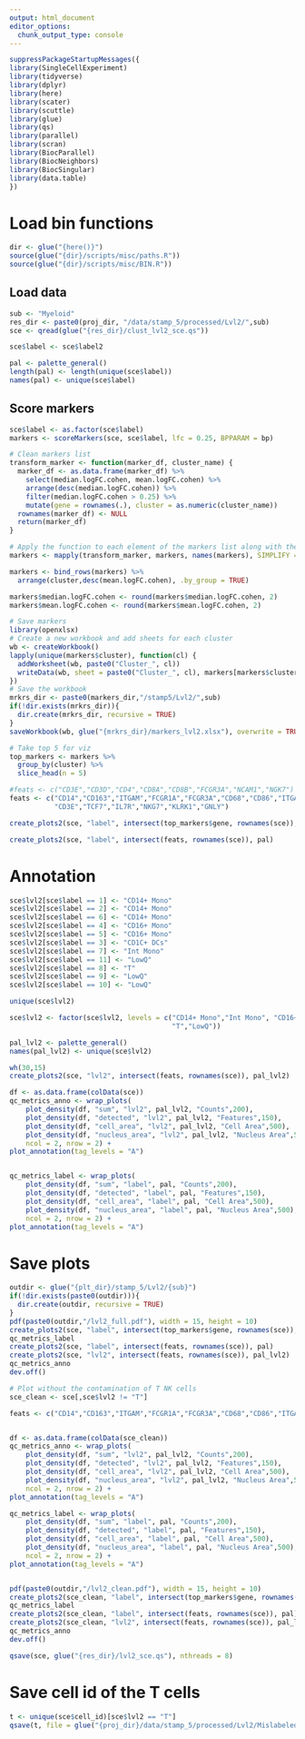 ```yaml
---
output: html_document
editor_options: 
  chunk_output_type: console
---
```

```r
suppressPackageStartupMessages({
library(SingleCellExperiment)
library(tidyverse)
library(dplyr)
library(here)
library(scater)
library(scuttle)
library(glue)
library(qs)
library(parallel)
library(scran)
library(BiocParallel)
library(BiocNeighbors)
library(BiocSingular)
library(data.table)
})
```

# Load bin functions
```r
dir <- glue("{here()}")
source(glue("{dir}/scripts/misc/paths.R"))
source(glue("{dir}/scripts/misc/BIN.R"))
```

## Load data
```r
sub <- "Myeloid"
res_dir <- paste0(proj_dir, "/data/stamp_5/processed/Lvl2/",sub)
sce <- qread(glue("{res_dir}/clust_lvl2_sce.qs"))
```

```r
sce$label <- sce$label2
```

```r
pal <- palette_general()
length(pal) <- length(unique(sce$label))
names(pal) <- unique(sce$label)
```

## Score markers
```r
sce$label <- as.factor(sce$label)
markers <- scoreMarkers(sce, sce$label, lfc = 0.25, BPPARAM = bp)
```

```r
# Clean markers list
transform_marker <- function(marker_df, cluster_name) {
  marker_df <- as.data.frame(marker_df) %>%
    select(median.logFC.cohen, mean.logFC.cohen) %>%
    arrange(desc(median.logFC.cohen)) %>%
    filter(median.logFC.cohen > 0.25) %>%
    mutate(gene = rownames(.), cluster = as.numeric(cluster_name))
  rownames(marker_df) <- NULL
  return(marker_df)
}

# Apply the function to each element of the markers list along with their names
markers <- mapply(transform_marker, markers, names(markers), SIMPLIFY = FALSE)

markers <- bind_rows(markers) %>%
  arrange(cluster,desc(mean.logFC.cohen), .by_group = TRUE) 

markers$median.logFC.cohen <- round(markers$median.logFC.cohen, 2)
markers$mean.logFC.cohen <- round(markers$mean.logFC.cohen, 2)
```

```r
# Save markers
library(openxlsx)
# Create a new workbook and add sheets for each cluster
wb <- createWorkbook()
lapply(unique(markers$cluster), function(cl) {
  addWorksheet(wb, paste0("Cluster_", cl))
  writeData(wb, sheet = paste0("Cluster_", cl), markers[markers$cluster == cl, ])
})
# Save the workbook
mrkrs_dir <- paste0(markers_dir,"/stamp5/Lvl2/",sub)
if(!dir.exists(mrkrs_dir)){
  dir.create(mrkrs_dir, recursive = TRUE)
}
saveWorkbook(wb, glue("{mrkrs_dir}/markers_lvl2.xlsx"), overwrite = TRUE)
```

```r
# Take top 5 for viz
top_markers <- markers %>%
  group_by(cluster) %>%
  slice_head(n = 5)
```

```r
#feats <- c("CD3E","CD3D","CD4","CD8A","CD8B","FCGR3A","NCAM1","NGK7")
feats <- c("CD14","CD163","ITGAM","FCGR1A","FCGR3A","CD68","CD86","ITGAX","CD86","CD1C","ARG1",
           "CD3E","TCF7","IL7R","NKG7","KLRK1","GNLY")
```

```r
create_plots2(sce, "label", intersect(top_markers$gene, rownames(sce)), pal)
```

```r
create_plots2(sce, "label", intersect(feats, rownames(sce)), pal)
```

# Annotation
```r
sce$lvl2[sce$label == 1] <- "CD14+ Mono"
sce$lvl2[sce$label == 2] <- "CD14+ Mono"
sce$lvl2[sce$label == 6] <- "CD14+ Mono"
sce$lvl2[sce$label == 4] <- "CD16+ Mono"
sce$lvl2[sce$label == 5] <- "CD16+ Mono"
sce$lvl2[sce$label == 3] <- "CD1C+ DCs"
sce$lvl2[sce$label == 7] <- "Int Mono"
sce$lvl2[sce$label == 11] <- "LowQ"
sce$lvl2[sce$label == 8] <- "T"
sce$lvl2[sce$label == 9] <- "LowQ"
sce$lvl2[sce$label == 10] <- "LowQ"
```

```r
unique(sce$lvl2)
```


```r
sce$lvl2 <- factor(sce$lvl2, levels = c("CD14+ Mono","Int Mono", "CD16+ Mono", "CD1C+ DCs",
                                        "T","LowQ"))
```

```r
pal_lvl2 <- palette_general()
names(pal_lvl2) <- unique(sce$lvl2)
```

```r
wh(30,15)
create_plots2(sce, "lvl2", intersect(feats, rownames(sce)), pal_lvl2)
```

```r
df <- as.data.frame(colData(sce))
qc_metrics_anno <- wrap_plots(
    plot_density(df, "sum", "lvl2", pal_lvl2, "Counts",200),
    plot_density(df, "detected", "lvl2", pal_lvl2, "Features",150),
    plot_density(df, "cell_area", "lvl2", pal_lvl2, "Cell Area",500),
    plot_density(df, "nucleus_area", "lvl2", pal_lvl2, "Nucleus Area",500),
    ncol = 2, nrow = 2) +
plot_annotation(tag_levels = "A")


qc_metrics_label <- wrap_plots(
    plot_density(df, "sum", "label", pal, "Counts",200),
    plot_density(df, "detected", "label", pal, "Features",150),
    plot_density(df, "cell_area", "label", pal, "Cell Area",500),
    plot_density(df, "nucleus_area", "label", pal, "Nucleus Area",500),
    ncol = 2, nrow = 2) +
plot_annotation(tag_levels = "A")
```


# Save plots
```r
outdir <- glue("{plt_dir}/stamp_5/Lvl2/{sub}")
if(!dir.exists(paste0(outdir))){
  dir.create(outdir, recursive = TRUE)
}
pdf(paste0(outdir,"/lvl2_full.pdf"), width = 15, height = 10)
create_plots2(sce, "label", intersect(top_markers$gene, rownames(sce)), pal)
qc_metrics_label
create_plots2(sce, "label", intersect(feats, rownames(sce)), pal)
create_plots2(sce, "lvl2", intersect(feats, rownames(sce)), pal_lvl2)
qc_metrics_anno
dev.off()
```

```r
# Plot without the contamination of T NK cells
sce_clean <- sce[,sce$lvl2 != "T"]

feats <- c("CD14","CD163","ITGAM","FCGR1A","FCGR3A","CD68","CD86","ITGAX","CD86","CD1C","ARG1")


df <- as.data.frame(colData(sce_clean))
qc_metrics_anno <- wrap_plots(
    plot_density(df, "sum", "lvl2", pal_lvl2, "Counts",200),
    plot_density(df, "detected", "lvl2", pal_lvl2, "Features",150),
    plot_density(df, "cell_area", "lvl2", pal_lvl2, "Cell Area",500),
    plot_density(df, "nucleus_area", "lvl2", pal_lvl2, "Nucleus Area",500),
    ncol = 2, nrow = 2) +
plot_annotation(tag_levels = "A")

qc_metrics_label <- wrap_plots(
    plot_density(df, "sum", "label", pal, "Counts",200),
    plot_density(df, "detected", "label", pal, "Features",150),
    plot_density(df, "cell_area", "label", pal, "Cell Area",500),
    plot_density(df, "nucleus_area", "label", pal, "Nucleus Area",500),
    ncol = 2, nrow = 2) +
plot_annotation(tag_levels = "A")


pdf(paste0(outdir,"/lvl2_clean.pdf"), width = 15, height = 10)
create_plots2(sce_clean, "label", intersect(top_markers$gene, rownames(sce)), pal)
qc_metrics_label
create_plots2(sce_clean, "label", intersect(feats, rownames(sce)), pal)
create_plots2(sce_clean, "lvl2", intersect(feats, rownames(sce)), pal_lvl2)
qc_metrics_anno
dev.off()
```

```r
qsave(sce, glue("{res_dir}/lvl2_sce.qs"), nthreads = 8)
```

# Save cell id of the T cells
```r
t <- unique(sce$cell_id)[sce$lvl2 == "T"]
qsave(t, file = glue("{proj_dir}/data/stamp_5/processed/Lvl2/Mislabeled/T_from_{sub}.qs"))
```



